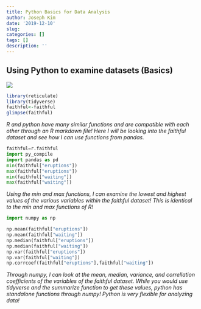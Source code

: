 ```yaml
---
title: Python Basics for Data Analysis
author: Joseph Kim
date: '2019-12-10'
slug: 
categories: []
tags: []
description: ''
---
```

Using Python to examine datasets (Basics)
---
![](/blog/2019-12-10-Blog1_files/python-logo.png)
```R
library(reticulate)
library(tidyverse)
faithful<-faithful
glimpse(faithful)
```
*R and python have many similar functions and are compatible with each other through an R markdown file! Here I will be looking into the faithful dataset and see how I can use functions from pandas.*
```python
faithful=r.faithful 
import py_compile
import pandas as pd
min(faithful["eruptions"])
max(faithful["eruptions"])
min(faithful["waiting"])
max(faithful["waiting"])
```
*Using the min and max functions, I can examine the lowest and highest values of the various variables within the faithful dataset! This is identical to the min and max functions of R!*
```python
import numpy as np

np.mean(faithful["eruptions"])
np.mean(faithful["waiting"])
np.median(faithful["eruptions"])
np.median(faithful["waiting"])
np.var(faithful["eruptions"])
np.var(faithful["waiting"])
np.corrcoef(faithful["eruptions"],faithful["waiting"])
```

*Through numpy, I can look at the mean, median, variance, and correllation coefficients of the variables of the faithful dataset. While you would use tidyverse and the summarize function to get these values, python has standalone functions through numpy! Python is very flexible for analyzing data!*

